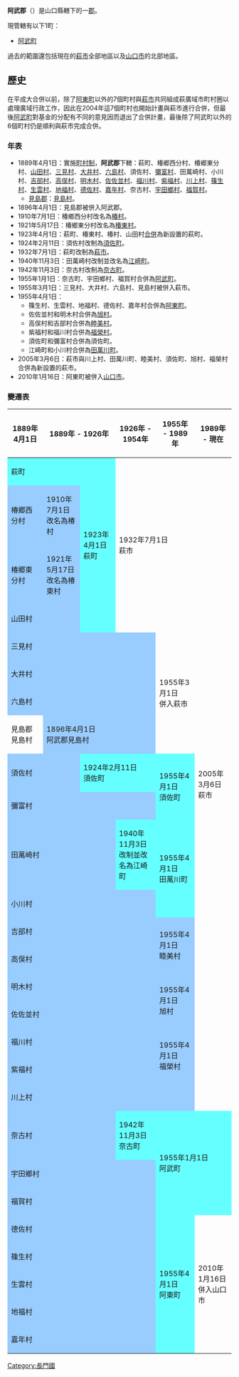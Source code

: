 {{日本郡
| 郡 = 阿武郡
| 日文原名 = 阿武郡
| 平假名 = あぶぐん
| 羅馬字拼音 = Abu-gun
| 地圖 = [[File:Abu_in_Yamaguchi_Prefecture.png|250px]]
| 都道府縣 = 山口縣
| 編號 = 
| 町 = 1
| 村 = 
| 經度 = 
| 緯度 = 
| 註記 = 
|}}
'''阿武郡'''（{{jpn|j=阿武郡|hg=あぶぐん|rm=Abu gun|f=y}}）是山口縣轄下的一[[郡|郡]]。

現管轄有以下1町：
*[[阿武町|阿武町]]

過去的範圍還包括現在的[[萩市|萩市]]全部地區以及[[山口市|山口市]]的北部地區。

==歷史==
在平成大合併以前，除了[[阿東町|阿東町]]以外的7個町村與[[萩市|萩市]]共同組成萩廣域市町村圈以處理廣域行政工作，因此在2004年這7個町村也開始計畫與萩市進行合併，但最後[[阿武町|阿武町]]對基金的分配有不同的意見因而退出了合併計畫，最後除了阿武町以外的6個町村仍是順利與萩市完成合併。

===年表===
* 1889年4月1日：實施[[町村制|町村制]]，'''阿武郡'''下轄：萩町、椿郷西分村、椿郷東分村、[[山田村|山田村]]、[[三見村|三見村]]、[[大井村|大井村]]、[[六島村|六島村]]、須佐村、[[彌富村|彌富村]]、田萬崎村、小川村、[[吉部村|吉部村]]、[[高俣村|高俣村]]、[[明木村|明木村]]、[[佐佐並村|佐佐並村]]、[[福川村|福川村]]、[[紫福村|紫福村]]、[[川上村_(山口縣)|川上村]]、[[篠生村|篠生村]]、[[生雲村|生雲村]]、[[地福村|地福村]]、[[德佐村|德佐村]]、[[嘉年村|嘉年村]]、奈古村、[[宇田鄉村|宇田鄉村]]、[[福賀村|福賀村]]。
** [[見島郡|見島郡]]：[[見島村|見島村]]。
* 1896年4月1日：見島郡被併入阿武郡。
* 1910年7月1日：椿鄉西分村改名為[[椿村|椿村]]。
* 1921年5月17日：椿鄉東分村改名為[[椿東村|椿東村]]。
* 1923年4月1日：萩町、椿東村、椿村、山田村[[市町村合併|合併]]為新設置的萩町。
* 1924年2月11日：須佐村改制為[[須佐町|須佐町]]。
* 1932年7月1日：萩町改制為[[萩市|萩市]]。
* 1940年11月3日：田萬崎村改制並改名為[[江崎町|江崎町]]。
* 1942年11月3日：奈古村改制為[[奈古町|奈古町]]。
* 1955年1月1日：奈古町、宇田鄉村、福賀村合併為[[阿武町|阿武町]]。
* 1955年3月1日：三見村、大井村、六島村、見島村被併入萩市。
* 1955年4月1日：
** 篠生村、生雲村、地福村、德佐村、嘉年村合併為[[阿東町|阿東町]]。
** 佐佐並村和明木村合併為[[旭村_(山口縣)|旭村]]。
** 高俣村和吉部村合併為[[睦美村|睦美村]]。
** 紫福村和福川村合併為[[福榮村_(山口縣)|福榮村]]。
** 須佐町和彌富村合併為須佐町。
** 江崎町和小川村合併為[[田萬川町|田萬川町]]。
* 2005年3月6日：萩市與川上村、田萬川町、睦美村、須佐町、旭村、福榮村合併為新設置的萩市。
* 2010年1月16日：阿東町被併入[[山口市|山口市]]。

===變遷表===
{| class="wikitable" style="font-size:x-small"
! 1889年4月1日
! colspan=2 | 1889年 - 1926年
! 1926年 - 1954年
! 1955年 - 1989年
! 1989年 - 現在
! 現在
|-
| colspan=2 style="background-color:#6ff;" | 萩町
| rowspan=4 style="background-color:#6ff;" | 1923年4月1日<br/>萩町
| rowspan=4 colspan=2 | 1932年7月1日<br/>萩市
| rowspan=19 colspan=2 | 2005年3月6日<br/>萩市
|-
| style="background-color:#9cf;" | 椿郷西分村
| style="background-color:#9cf;" | 1910年7月1日<br/>改名為椿村
|-
| style="background-color:#9cf;" | 椿郷東分村
| style="background-color:#9cf;" | 1921年5月17日<br/>改名為椿東村
|-
| colspan=2 style="background-color:#9cf;" | 山田村
|-
| colspan=4 style="background-color:#9cf;" | 三見村
| rowspan=4 | 1955年3月1日<br/>併入萩市
|-
| colspan=4 style="background-color:#9cf;" | 大井村
|-
| colspan=4 style="background-color:#9cf;" | 六島村
|-
| 見島郡<br/>見島村
| colspan=3 style="background-color:#9cf;" | 1896年4月1日<br/>阿武郡見島村
|-
| colspan=2 style="background-color:#9cf;" | 須佐村
| colspan=2 style="background-color:#6ff;" | 1924年2月11日<br/>須佐町
| rowspan=2 style="background-color:#6ff;" | 1955年4月1日<br/>須佐町
|-
| colspan=4 style="background-color:#9cf;" | 彌富村
|-
| colspan=3 style="background-color:#9cf;" | 田萬崎村
| style="background-color:#6ff;" | 1940年11月3日<br/>改制並改名為江崎町
| rowspan=2 style="background-color:#6ff;" | 1955年4月1日<br/>田萬川町
|-
| colspan=4 style="background-color:#9cf;" | 小川村
|-
| colspan=4 style="background-color:#9cf;" | 吉部村
| rowspan=2 style="background-color:#9cf;" | 1955年4月1日<br/>睦美村
|-
| colspan=4 style="background-color:#9cf;" | 高俣村
|-
| colspan=4 style="background-color:#9cf;" | 明木村
| rowspan=2 style="background-color:#9cf;" | 1955年4月1日<br/>旭村
|-
| colspan=4 style="background-color:#9cf;" | 佐佐並村
|-
| colspan=4 style="background-color:#9cf;" | 福川村
| rowspan=2 style="background-color:#9cf;" | 1955年4月1日<br/>福榮村
|-
| colspan=4 style="background-color:#9cf;" | 紫福村
|-
| colspan=5 style="background-color:#9cf;" | 川上村
|-
| colspan=3 style="background-color:#9cf;" | 奈古村
| style="background-color:#6ff;" | 1942年11月3日<br/>奈古町
| rowspan=3 colspan=3 style="background-color:#6ff;" | 1955年1月1日<br/>阿武町
|-
| colspan=4 style="background-color:#9cf;" | 宇田鄉村
|-
| colspan=4 style="background-color:#9cf;" | 福賀村
|-
| colspan=4 style="background-color:#9cf;" | 德佐村
| rowspan=5 style="background-color:#6ff;" | 1955年4月1日<br/>阿東町
| rowspan=5 colspan=2 | 2010年1月16日<br/>併入山口市
|-
| colspan=4 style="background-color:#9cf;" | 篠生村
|-
| colspan=4 style="background-color:#9cf;" | 生雲村
|-
| colspan=4 style="background-color:#9cf;" | 地福村
|-
| colspan=4 style="background-color:#9cf;" | 嘉年村
|}

{{山口縣}}
{{長門國的郡}}

{{Authority control}}
[[Category:長門國|Category:長門國]]